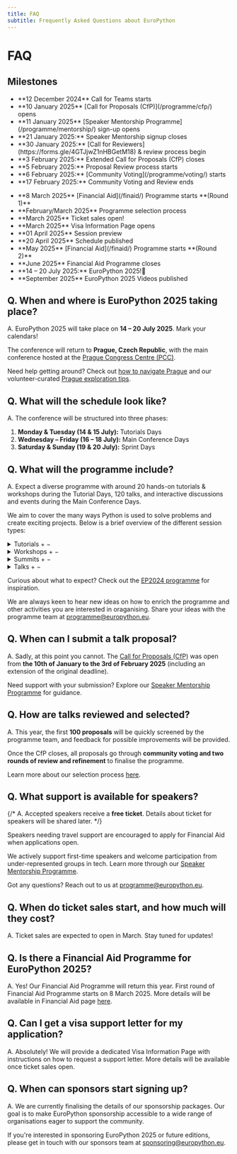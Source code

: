 ```yaml
---
title: FAQ
subtitle: Frequently Asked Questions about EuroPython
---
```


# FAQ

## Milestones

<ul className="milestone-done">
  <li>**12 December 2024** Call for Teams starts</li>
  <li>**10 January 2025** [Call for Proposals (CfP)](/programme/cfp/) opens</li>
  <li>**11 January 2025** [Speaker Mentorship Programme](/programme/mentorship/) sign-up opens</li>
  <li>**21 January 2025:** Speaker Mentorship signup closes</li>
  <li>**30 January 2025:** [Call for Reviewers](https://forms.gle/4GTJjwZ1nHBGetM18) & review process begin</li>
  <li>**3 February 2025:** Extended Call for Proposals (CfP) closes</li>
  <li>**5 February 2025:** Proposal Review process starts</li>
  <li>**6 February 2025:** [Community Voting](/programme/voting/) starts</li>
  <li>**17 February 2025:** Community Voting and Review ends</li>
</ul>

<ul className="milestone-todo">
  <li>**8 March 2025** [Financial Aid](/finaid/) Programme starts **(Round 1)**</li>
  <li>**February/March 2025** Programme selection process</li>
  <li>**March 2025** Ticket sales open!</li>
  <li>**March 2025** Visa Information Page opens</li>
  <li>**01 April 2025** Session preview</li>
  <li>**20 April 2025** Schedule published</li>
  <li>**May 2025** [Financial Aid](/finaid/) Programme starts **(Round 2)**</li>
  <li>**June 2025** Financial Aid Programme closes</li>
  <li>**14 – 20 July 2025:** EuroPython 2025!🎊 </li>
  <li>**September 2025** EuroPython 2025 Videos published</li>
</ul>

## **Q. When and where is EuroPython 2025 taking place?**

A. EuroPython 2025 will take place on **14 – 20 July 2025**. Mark your calendars!

The conference will return to **Prague, Czech Republic**, with the main conference hosted at the [Prague Congress Centre (PCC)](https://www.praguecc.cz/en/homepage).

Need help getting around? Check out [how to navigate Prague](/where) and our volunteer-curated [Prague exploration tips](/explore).

## **Q. What will the schedule look like?**

A. The conference will be structured into three phases:

1. **Monday & Tuesday (14 & 15 July):** Tutorials Days
2. **Wednesday – Friday (16 – 18 July):** Main Conference Days
3. **Saturday & Sunday (19 & 20 July):** Sprint Days

## **Q. What will the programme include?**

A. Expect a diverse programme with around 20 hands-on tutorials & workshops during the Tutorial Days, 120 talks, and interactive discussions and events during the Main Conference Days.

We aim to cover the many ways Python is used to solve problems and create exciting projects. Below is a brief overview of the different session types:

<details class="group mb-4">
  <summary
    aria-expanded="false"
    aria-controls="tutorials-content"
    class="cursor-pointer flex justify-between p-2 rounded-md border-t border-b focus:ring-2">
    <span class="font-semibold">Tutorials</span>
    <span aria-hidden="true" class="group-open:hidden">+</span>
    <span aria-hidden="true" class="group-open:block hidden">−</span>
  </summary>

  <div id="tutorials-content">
    **Tutorials**: interactive, hands-on sessions lasting 180 minutes, focusing on learning by doing, often with live coding and exercises. Tutorials take place on **Tutorial Days**.

    The rooms vary in size, with some accommodating up to 40 participants and others up to 100.

    Attendees with an eligible ticket to attend tutorials can choose which session to attend on a **first-come, first-served** basis, with no specific signup required.
  </div>
</details>

<details class="group mb-4">
  <summary
    aria-expanded="false"
    aria-controls="workshops-content"
    class="cursor-pointer flex justify-between p-2 rounded-md border-t border-b focus:ring-2">
    <span class="font-semibold">Workshops</span>
    <span aria-hidden="true" class="group-open:hidden">+</span>
    <span aria-hidden="true" class="group-open:block hidden">−</span>
  </summary>

  <div id="workshops-content">
    **Workshops**: typically community-led, full-day sessions focused on practical skills. Workshops typically involve extensive group work,
    with the guidance of the tutors to ensure effective learning and active participation.

    Workshops usually take place on **Tutorial Days**, with 20-40 participants. Signup information can typically be found under ***Events*** in the website menu.

    Past highlights have included Django Girls, HumbleData, and Beginners Day, designed to engage people of all experience levels.
  </div>
</details>

<details class="group mb-4">
  <summary
    aria-expanded="false"
    aria-controls="summits-content"
    class="cursor-pointer flex justify-between p-2 rounded-md border-t border-b focus:ring-2">
    <span class="font-semibold">Summits</span>
    <span aria-hidden="true" class="group-open:hidden">+</span>
    <span aria-hidden="true" class="group-open:block hidden">−</span>
  </summary>

  <div id="summits-content">
    **Summits**: unconference-style, topic-focused full-day gatherings for subject experts. These sessions focus on knowledge sharing
    and exploration of key issues within specific fields.

    Summits usually take place on **Tutorial Days**, with around 30 participants or fewer. Signup information can typically be found under ***Events*** in the website menu.

    Past highlights have included topics like C-API and WASM.
  </div>
</details>

<details class="group mb-4">
  <summary
    aria-expanded="false"
    aria-controls="talks-content"
    class="cursor-pointer flex justify-between p-2 rounded-md border-t border-b focus:ring-2">
    <span class="font-semibold">Talks</span>
    <span aria-hidden="true" class="group-open:hidden">+</span>
    <span aria-hidden="true" class="group-open:block hidden">−</span>
  </summary>

  <div id="talks-content">
    **Talks** are conference presentations, each typically lasting 30 or 45 minutes. There are 6 parallel tracks, with around 120 talks in total,
    covering a broad range of Python-related topics.

    Many talks include a **Q&A session**, allowing attendees to engage with the speaker and dive deeper into the topic.

    Talks take place on **Main Conference Days**.
  </div>
</details>

Curious about what to expect? Check out the [EP2024 programme](https://ep2024.europython.eu/schedule/) for inspiration.

We are always keen to hear new ideas on how to enrich the programme and other activities you are interested in oraganising.
Share your ideas with the programme team at [programme@europython.eu](mailto:programme@europython.eu).

## **Q. When can I submit a talk proposal?**

A. Sadly, at this point you cannot. The [Call for Proposals (CfP)](/programme/cfp) was open from **the 10th of January to the 3rd of February 2025** (including an extension of the original deadline).

Need support with your submission? Explore our [Speaker Mentorship Programme](programme/mentorship/) for guidance.

## **Q. How are talks reviewed and selected?**

A. This year, the first **100 proposals** will be quickly screened by the programme team, and feedback for possible improvements will be provided.

Once the CfP closes, all proposals go through **community voting and two rounds of review and refinement** to finalise the programme.

Learn more about our selection process [here](/programme/selection/).


## **Q. What support is available for speakers?**
{/*
A. Accepted speakers receive a **free ticket**. Details about ticket for speakers will be shared later.
*/}

Speakers needing travel support are encouraged to apply for Financial Aid when applications open.

We actively support first-time speakers and welcome participation from under-represented groups in tech. Learn more through our [Speaker Mentorship Programme](/programme/mentorship).

Got any questions? Reach out to us at [programme@europython.eu](mailto:programme@europython.eu).

## **Q. When do ticket sales start, and how much will they cost?**

A. Ticket sales are expected to open in March. Stay tuned for updates!

## **Q. Is there a Financial Aid Programme for EuroPython 2025?**

A. Yes! Our Financial Aid Programme will return this year. First round of Financial Aid Programme starts on 8 March 2025. More details will be available in Financial Aid page [here](/finaid).

## **Q. Can I get a visa support letter for my application?**

A. Absolutely! We will provide a dedicated Visa Information Page with instructions on how to request a support letter. More details will be available once ticket sales open.

## **Q. When can sponsors start signing up?**

A. We are currently finalising the details of our sponsorship packages. Our goal is to make EuroPython sponsorship accessible to a wide range of organisations eager to support the community.

If you're interested in sponsoring EuroPython 2025 or future editions, please get in touch with our sponsors team at [sponsoring@europython.eu](mailto:sponsoring@europython.eu).
